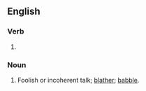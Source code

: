 ==English==

===Verb===
{{head|en|verb form}}

# {{present participle of|blabber|lang=en|nocat=1}}

===Noun===
{{en-noun}}

# Foolish or incoherent talk; [[blather]]; [[babble]].